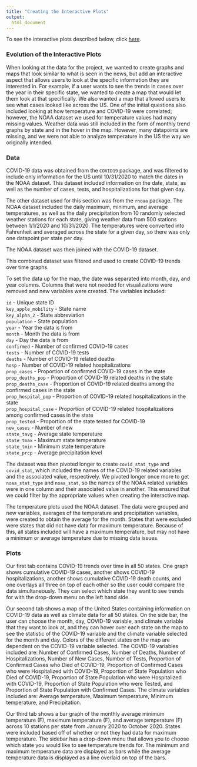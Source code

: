 ```yaml
---
title: "Creating the Interactive Plots"
output: 
  html_document
---
```


To see the interactive plots described below, click [here](https://mb4650.shinyapps.io/plotly/).

### Evolution of the Interactive Plots

When looking at the data for the project, we wanted to create graphs and maps that look similar to what is seen in the news, but add an interactive aspect that allows users to look at the specific information they are interested in. For example, if a user wants to see the trends in cases over the year in their specific state, we wanted to create a map that would let them look at that specifically. We also wanted a map that allowed users to see what cases looked like across the US. One of the initial questions also included looking at how temperature and COVID-19 were correlated; however, the NOAA dataset we used for temperature values had many missing values. Weather data was still included in the form of monthly trend graphs by state and in the hover in the map. However, many datapoints are missing, and we were not able to analyze temperature in the US the way we originally intended. 

### Data

COVID-19 data was obtained from the `COVID19` package, and was filtered to include only information for the US until 10/31/2020 to match the dates in the NOAA dataset. This dataset included information on the date, state, as well as the number of cases, tests, and hospitalizations for that given day. 

The other dataset used for this section was from the `rnoaa` package. The NOAA dataset included the daily maximum, minimum, and average temperatures, as well as the daily precipitation from 10 randomly selected weather stations for each state, giving weather data from 500 stations between 1/1/2020 and 10/31/2020. The temperatures were converted into Fahrenheit and averaged across the state for a given day, so there was only one datapoint per state per day.

The NOAA dataset was then joined with the COVID-19 dataset. 

This combined dataset was filtered and used to create COVID-19 trends over time graphs.

To set the data up for the map, the date was separated into month, day, and year columns. Columns that were not needed for visualizations were removed and new variables were created. The variables included: <br>

`id` - Unique state ID <br>
`key_apple_mobility` - State name <br>
`key_alpha_2` - State abbreviation <br>
`population` - State population <br>
`year` - Year the data is from <br>
`month` - Month the data is from <br>
`day` - Day the data is from <br>
`confirmed` - Number of confirmed COVID-19 cases <br>
`tests` - Number of COVID-19 tests <br>
`deaths` - Number of COVID-19 related deaths <br>
`hosp` - Number of COVID-19 related hospitalizations <br>
`prop_cases` - Proportion of confirmed COVID-19 cases in the state <br>
`prop_deaths_pop` - Proportion of COVID-19 related deaths in the state <br>
`prop_deaths_case` - Proportion of COVID-19 related deaths among the confirmed cases in the state <br>
`prop_hospital_pop` - Proportion of COVID-19 related hospitalizations in the state <br>
`prop_hospital_case` - Proportion of COVID-19 related hospitalizations among confirmed cases in the state <br>
`prop_tested` - Proportion of the state tested for COVID-19 <br>
`new_cases` - Number of new <br>
`state_tavg` - Average state temperature <br>
`state_tmax` - Maximum state temperature <br>
`state_tmin` - Minimum state temperature <br>
`state_prcp` - Average precipitation level <br>

The dataset was then pivoted longer to create `covid_stat_type` and `covid_stat`, which included the names of the COVID-19 related variables and the associated value, respectively. We pivoted longer once more to get `noaa_stat_type` and `noaa_stat`, so the names of the NOAA related variables were in one column and their associated value in another. This ensured that we could filter by the appropriate values when creating the interactive map. 

The temperature plots used the NOAA dataset. The data were grouped and new variables, averages of the temperature and precipitation variables, were created to obtain the average for the month. States that were excluded were states that did not have data for maximum temperature. Because of this, all states included will have a maximum temperature, but may not have a minimum or average temperature due to missing data issues. 



### Plots 

Our first tab contains COVID-19 trends over time in all 50 states. One graph shows cumulative COVID-19 cases, another shows COVID-19 hospitalizations, another shows cumulative COVID-19 death counts, and one overlays all three on top of each other so the user could compare the data simultaneously. They can select which state they want to see trends for with the drop-down menu on the left hand side. 

Our second tab shows a map of the United States containing information on COVID-19 data as well as climate data for all 50 states. On the side bar, the user can choose the month, day, COVID-19 variable, and climate variable that they want to look at, and they can hover over each state on the map to see the statistic of the COVID-19 variable and the climate variable selected for the month and day. Colors of the different states on the map are dependent on the COVID-19 variable selected. The COVID-19 variables included are: Number of Confirmed Cases, Number of Deaths, Number of Hospitalizations, Number of New Cases, Number of Tests, Proportion of Confirmed Cases who Died of COVID-19, Proportion of Confirmed Cases who were Hospitalized with COVID-19, Proportion of State Population who Died of COVID-19, Proportion of State Population who were Hospitalized with COVID-19, Proportion of State Population who were Tested, and Proportion of State Population with Confirmed Cases. The climate variables included are: Average temperature, Maximum temperature, Minimum temperature, and Precipitation.

Our third tab shows a bar graph of the monthly average minimum temperature (F), maximum temperature (F), and average temperature (F) across 10 stations per state from January 2020 to October 2020. States were included based off of whether or not they had data for maximum temperature. The sidebar has a drop-down menu that allows you to choose which state you would like to see temperature trends for. The minimum and maximum temperature data are displayed as bars while the average temperature data is displayed as a line overlaid on top of the bars.

